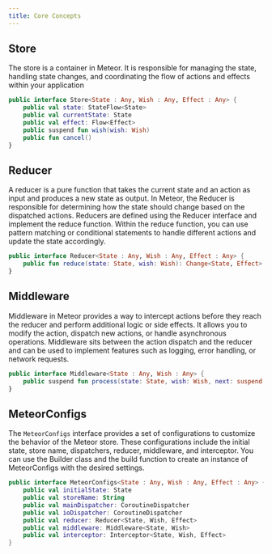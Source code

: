 ```yaml
---
title: Core Concepts
---
```


## Store

The store is a container in Meteor. It is responsible for managing the state, handling state changes, and coordinating the flow of actions and effects within your application

```kt
public interface Store<State : Any, Wish : Any, Effect : Any> {
    public val state: StateFlow<State>
    public val currentState: State
    public val effect: Flow<Effect>
    public suspend fun wish(wish: Wish)
    public fun cancel()
}
```
## Reducer

A reducer is a pure function that takes the current state and an action as input and produces a new state as output. In Meteor, the Reducer is responsible for determining how the state should change based on the dispatched actions. Reducers are defined using the Reducer interface and implement the reduce function. Within the reduce function, you can use pattern matching or conditional statements to handle different actions and update the state accordingly.

```kt
public interface Reducer<State : Any, Wish : Any, Effect : Any> {
    public fun reduce(state: State, wish: Wish): Change<State, Effect>
}

```
## Middleware

Middleware in Meteor provides a way to intercept actions before they reach the reducer and perform additional logic or side effects. It allows you to modify the action, dispatch new actions, or handle asynchronous operations. Middleware sits between the action dispatch and the reducer and can be used to implement features such as logging, error handling, or network requests.

```kt
public interface Middleware<State : Any, Wish : Any> {
    public suspend fun process(state: State, wish: Wish, next: suspend (Wish) -> Unit)
}
```
## MeteorConfigs

The `MeteorConfigs` interface provides a set of configurations to customize the behavior of the Meteor store. These configurations include the initial state, store name, dispatchers, reducer, middleware, and interceptor. You can use the Builder class and the build function to create an instance of MeteorConfigs with the desired settings.

```kt
public interface MeteorConfigs<State : Any, Wish : Any, Effect : Any> {
    public val initialState: State
    public val storeName: String
    public val mainDispatcher: CoroutineDispatcher
    public val ioDispatcher: CoroutineDispatcher
    public val reducer: Reducer<State, Wish, Effect>
    public val middleware: Middleware<State, Wish>
    public val interceptor: Interceptor<State, Wish, Effect>
}
```
